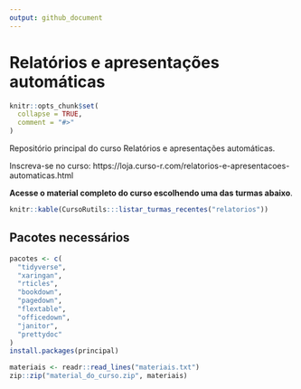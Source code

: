 ```yaml
---
output: github_document
---
```


# Relatórios e apresentações automáticas

<!-- README.md is generated from README.Rmd. Please edit that file -->

```r
knitr::opts_chunk$set(
  collapse = TRUE,
  comment = "#>"
)
```

Repositório principal do curso Relatórios e apresentações automáticas.

Inscreva-se no curso: https://loja.curso-r.com/relatorios-e-apresentacoes-automaticas.html

**Acesse o material completo do curso escolhendo uma das turmas abaixo**.

```r
knitr::kable(CursoRutils:::listar_turmas_recentes("relatorios")) 
```


<!-- **Trabalho de conclusão**: fazer o #tidytuesday da semana ou um à sua escolha. Fazer não só a visualização, mas uma apresentação ou relatório -->

## Pacotes necessários


```r
pacotes <- c(
  "tidyverse",
  "xaringan",
  "rticles",
  "bookdown",
  "pagedown",
  "flextable",
  "officedown",
  "janitor",
  "prettydoc"
)
install.packages(principal)
```


```r
materiais <- readr::read_lines("materiais.txt")
zip::zip("material_do_curso.zip", materiais)
```

